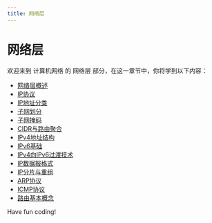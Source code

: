 ```yaml
---
title: 网络层
---
```


# 网络层

欢迎来到 计算机网络 的 网络层 部分，在这一章节中，你将学到以下内容：

- [网络层概述](./0-network-layer-overview.mdx)
- [IP协议](./1-ip-protocol.mdx)
- [IP地址分类](./2-ip-address-classification.mdx)
- [子网划分](./3-subnetting.mdx)
- [子网掩码](./4-subnet-mask.mdx)
- [CIDR与路由聚合](./5-cidr-and-route-aggregation.mdx)
- [IPv4地址结构](./6-ipv4-address-structure.mdx)
- [IPv6基础](./7-ipv6-basics.mdx)
- [IPv4向IPv6过渡技术](./8-ipv4-to-ipv6-transition-technology.mdx)
- [IP数据报格式](./9-ip-datagram-format.mdx)
- [IP分片与重组](./10-ip-sharding-and-restructuring.mdx)
- [ARP协议](./11-arp-protocol.mdx)
- [ICMP协议](./12-icmp-protocol.mdx)
- [路由基本概念](./13-routing-basics.mdx)

Have fun coding!